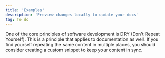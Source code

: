 ```yaml
---
title: 'Examples'
description: 'Preview changes locally to update your docs'
tag: To do
---
```

One of the core principles of software development is DRY (Don't Repeat
Yourself). This is a principle that applies to documentation as
well. If you find yourself repeating the same content in multiple places, you
should consider creating a custom snippet to keep your content in sync.
